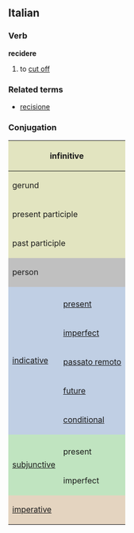 ==Italian==
===Verb===
'''recidere'''

# to [[cut off]]

===Related terms===
*[[recisione]]

===Conjugation===

<center>
{| style="background:#F0F0F0"

|-
! colspan="3" style="background:#e2e4c0" | infinitive
| colspan="5" | recidere

|-
! colspan="3" style="background:#e2e4c0" | gerund
| colspan="5" | recidendo

|-
! colspan="3" style="background:#e2e4c0" | present participle
| colspan="5" | [[recidente]]

|-
! colspan="3" style="background:#e2e4c0" | past participle
| colspan="5" | [[reciso]]

|-
! colspan="2" rowspan="2" style="background:#C0C0C0" | person
! colspan="3" style="background:#C0C0C0" | singular
! colspan="3" style="background:#C0C0C0" | plural

|-
! style="background:#C0C0C0;width:12.5%" | first
! style="background:#C0C0C0;width:12.5%" | second
! style="background:#C0C0C0;width:12.5%" | third
! style="background:#C0C0C0;width:12.5%" | first
! style="background:#C0C0C0;width:12.5%" | second
! style="background:#C0C0C0;width:12.5%" | third

|-
! rowspan="6" style="background:#c0cfe4" | [[indicative]]

! style="background:#c0cfe4" colspan="1" | 
! style="background:#c0cfe4" | io
! style="background:#c0cfe4" | tu
! style="background:#c0cfe4" | lui/lei
! style="background:#c0cfe4" | noi
! style="background:#c0cfe4" | voi
! style="background:#c0cfe4" | loro

|-
! style="height:3em;background:#c0cfe4" | [[present]]
| recido
| recidi
| recide
| recidiamo
| recidete
| recidono

|-
! style="height:3em;background:#c0cfe4" | [[imperfect]]
| recidevo
| recidevi
| recideva
| recidevamo
| recidevate
| recidevano

|-
! style="height:3em;background:#c0cfe4" | [[passato remoto]]
| recisi
| recidesti
| recise
| recidemmo
| recideste
| recisero

|-
! style="height:3em;background:#c0cfe4" | [[future]]
| reciderò
| reciderai
| reciderà
| recideremo
| reciderete
| recideranno

|-
! style="height:3em;background:#c0cfe4" | [[conditional]]
| reciderei
| recideresti
| reciderebbe
| recideremmo
| recidereste
| reciderebbero

|-
! rowspan="3" style="background:#c0e4c0" |[[subjunctive]]
! style="background:#c0e4c0" | 
! style="background:#c0e4c0" | che io
! style="background:#c0e4c0" | che tu
! style="background:#c0e4c0" | che lui/che lei
! style="background:#c0e4c0" | che noi
! style="background:#c0e4c0" | che voi
! style="background:#c0e4c0" | che loro

|-
! style="height:3em;background:#c0e4c0" | present
| recida
| recida
| recida
| recidiamo
| recidiate
| recidano

|-
! style="height:3em;background:#c0e4c0" rowspan="1" | imperfect
| recidessi
| recidessi
| recidesse
| recidessimo
| recideste
| recidessero

|-
! colspan="2" rowspan="2" style="height:3em;background:#e4d4c0" | [[imperative]]
! style="background:#e4d4c0" | -
! style="background:#e4d4c0" | tu
! style="background:#e4d4c0" | lui/lei
! style="background:#e4d4c0" | noi
! style="background:#e4d4c0" | voi
! style="background:#e4d4c0" | loro

|-
|
| recidi
| recida
| recidiamo
| recidete
| recidano

|}
</center>